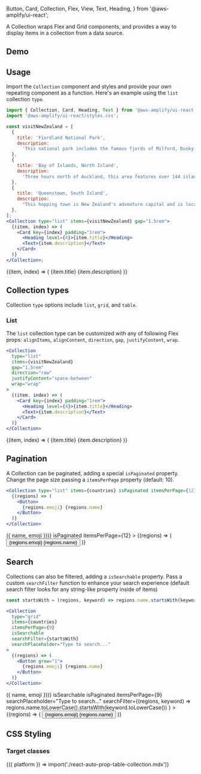   Button,
  Card,
  Collection,
  Flex,
  View,
  Text,
  Heading,
} from '@aws-amplify/ui-react';

A Collection wraps Flex and Grid components, and provides a way to display items in a collection from a data source.

## Demo

<CollectionDemo />

## Usage

Import the `Collection` component and styles and provide your own repeating component as a function. Here's an example using the `list` collection `type`.

```jsx
import { Collection, Card, Heading, Text } from '@aws-amplify/ui-react';
import '@aws-amplify/ui-react/styles.css';

const visitNewZealand = [
  {
    title: 'Fiordland National Park',
    description:
      'This national park includes the famous fjords of Milford, Dusky and Doubtful Sounds.',
  },
  {
    title: 'Bay of Islands, North Island',
    description:
      'Three hours north of Auckland, this area features over 144 islands to explore.',
  },
  {
    title: 'Queenstown, South Island',
    description:
      "This hopping town is New Zealand's adventure capital and is located right on Lake Wakatipu.",
  },
];
<Collection type="list" items={visitNewZealand} gap="1.5rem">
  {(item, index) => (
    <Card key={index} padding="1rem">
      <Heading level={4}>{item.title}</Heading>
      <Text>{item.description}</Text>
    </Card>
  )}
</Collection>;
```

<Example>
  <Collection
    type="list"
    items={[
      {
        title: 'Fiordland National Park',
        description:
          'This national park includes the famous fjords of Milford, Dusky and Doubtful Sounds.',
      },
      {
        title: 'Bay of Islands, North Island',
        description:
          'Three hours north of Auckland, this area features over 144 islands to explore.',
      },
      {
        title: 'Queenstown, South Island',
        description:
          "This hopping town is New Zealand's adventure capital and is located right on Lake Wakatipu.",
      },
    ]}
    gap="1.5rem"
  >
    {(item, index) => (
      <Card key={index} padding="1rem">
        <Heading level={4}>{item.title}</Heading>
        <Text>{item.description}</Text>
      </Card>
    )}
  </Collection>
</Example>

## Collection types

Collection `type` options include `list`, `grid`, and `table`.

### List

The `list` collection type can be customized with any of following Flex props: `alignItems`, `alignContent`, `direction`, `gap`, `justifyContent`, `wrap`.

```jsx
<Collection
  type="list"
  items={visitNewZealand}
  gap="1.5rem"
  direction="row"
  justifyContent="space-between"
  wrap="wrap"
>
  {(item, index) => (
    <Card key={index} padding="1rem">
      <Heading level={4}>{item.title}</Heading>
      <Text>{item.description}</Text>
    </Card>
  )}
</Collection>
```

<Example>
  <Collection
    type="list"
    items={[
      {
        title: 'Fiordland National Park',
        description:
          'This national park includes the famous fjords of Milford, Dusky and Doubtful Sounds.',
      },
      {
        title: 'Bay of Islands, North Island',
        description:
          'Three hours north of Auckland, this area features over 144 islands to explore.',
      },
      {
        title: 'Queenstown, South Island',
        description:
          "This hopping town is New Zealand's adventure capital and is located right on Lake Wakatipu.",
      },
    ]}
    direction="row"
    justifyContent="space-between"
    wrap="wrap"
  >
    {(item, index) => (
      <Card key={index} padding="1rem" maxWidth="180px" fontSize="0.5em">
        <Heading level={4}>{item.title}</Heading>
        <Text>{item.description}</Text>
      </Card>
    )}
  </Collection>
</Example>

## Pagination

A Collection can be paginated, adding a special `isPaginated` property. Change the page size passing a `itemsPerPage` property (default: 10).

```jsx
<Collection type="list" items={countries} isPaginated itemsPerPage={12}>
  {(regions) => (
    <Button>
      {regions.emoji} {regions.name}
    </Button>
  )}
</Collection>
```

<Example>
  <Collection
    type="list"
    direction="row"
    wrap="wrap"
    items={Object.values(countries).map(({ name, emoji }) => ({ name, emoji }))}
    isPaginated
    itemsPerPage={12}
  >
    {(regions) => (
      <Button grow="1">
        {regions.emoji} {regions.name}
      </Button>
    )}
  </Collection>
</Example>

## Search

Collections can also be filtered, adding a `isSearchable` property. Pass a custom `searchFilter` function to enhance your search experience (default search filter looks for any string-like property inside of items)

```jsx
const startsWith = (regions, keyword) => regions.name.startsWith(keyword)

<Collection
  type="grid"
  items={countries}
  itemsPerPage={9}
  isSearchable
  searchFilter={startsWith}
  searchPlaceholder="Type to search..."
>
  {(regions) => (
    <Button grow="1">
      {regions.emoji} {regions.name}
    </Button>
  )}
</Collection>
```

<Example>
  <Collection
    type="grid"
    templateColumns="1fr 1fr 1fr"
    gap="15px"
    items={Object.values(countries).map(({ name, emoji }) => ({ name, emoji }))}
    isSearchable
    isPaginated
    itemsPerPage={9}
    searchPlaceholder="Type to search..."
    searchFilter={(regions, keyword) =>
      regions.name.toLowerCase().startsWith(keyword.toLowerCase())
    }
  >
    {(regions) => (
      <Button grow="1">
        {regions.emoji} {regions.name}
      </Button>
    )}
  </Collection>
</Example>

## CSS Styling

### Target classes

<ComponentStyleDisplay componentName="Collection" />

<Fragment>
  {({ platform }) => import('./react-auto-prop-table-collection.mdx')}
</Fragment>
